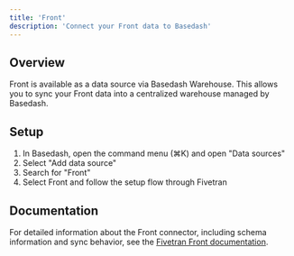 ```yaml
---
title: 'Front'
description: 'Connect your Front data to Basedash'
---
```


## Overview

Front is available as a data source via Basedash Warehouse. This allows you to sync your Front data into a centralized warehouse managed by Basedash.

## Setup

1. In Basedash, open the command menu (⌘K) and open "Data sources"
2. Select "Add data source"
3. Search for "Front"
4. Select Front and follow the setup flow through Fivetran

## Documentation

For detailed information about the Front connector, including schema information and sync behavior, see the [Fivetran Front documentation](https://fivetran.com/docs/connectors/applications/front).
